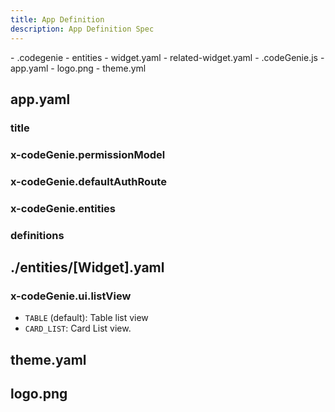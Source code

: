```yaml
---
title: App Definition
description: App Definition Spec
---
```



<FileTree>
- .codegenie
  - entities
    - widget.yaml
    - related-widget.yaml
  - .codeGenie.js
  - app.yaml
  - logo.png
  - theme.yml
</FileTree>

## app.yaml

### title

### x-codeGenie.permissionModel

### x-codeGenie.defaultAuthRoute

### x-codeGenie.entities

### definitions

## ./entities/[Widget].yaml

### x-codeGenie.ui.listView

- `TABLE` (default): Table list view
- `CARD_LIST`: Card List view.

## theme.yaml

## logo.png